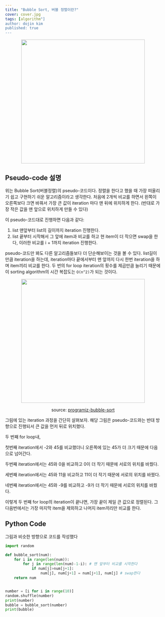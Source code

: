 ```yaml
---
title: "Bubble Sort, 버블 정렬이란?"
cover: cover.jpg
tags: [algorithm"]
author: dojin kim
published: true
---
```


<div align="center">
<img src="./bubble_sort_pseudo.png" style="width:400px"/>
</div>

## Pseudo-code 설명
위는 Bubble Sort(버블정렬)의 pseudo-코드이다. 정렬을 한다고 했을 때 가장 떠올리기 쉽고 구현하기 쉬운 알고리즘이라고 생각한다. 처음에 2개씩 비교를 하면서 왼쪽이 오른쪽보다 크면 바꿔서 가장 큰 값이 iteration 마다 맨 뒤에 위치하게 한다. (반대로 가장 작은 값을 맨 앞으로 위치하게 만들 수 있다)
<br/>

이 pseudo-코드대로 진행하면 다음과 같다:

1. list 맨앞부터 list의 길이까지 iteration 진행한다.
2. list 끝부터 시작해서 그 앞에 item과 비교를 하고 현 item이 더 작으면 swap을 한다, 이러한 비교를 i + 1까지 iteration 진행한다. 

pseudo-코드만 봐도 다른 알고리즘들보다 더 단순해보이는 것을 볼 수 있다. list길이만큼 iteration을 하는데, iteration마다 끝에서부터 맨 앞까지 다시 한번 iteration을 하며 item끼리 비교를 한다. 두 번의 for loop iteration의 횟수를 제곱만큼 늘리기 때문에 이 sorting algorithm의 시간 복잡도는 `O(n^2)`가 되는 것이다.


<div align="center">
<img src="./bubble_sort.png" style="width:400px"/>
</div>


<div align="center">

source: <a href="https://www.programiz.com/dsa/bubble-sort">programiz-bubble-sort</a>

</div>


그림에 있는 iteration 과정을 간단히 살펴보자. 해당 그림은 pseudo-코드와는 반대 방향으로 진행되서 큰 값을 먼저 뒤로 위치했다.

두 번째 for loop내, 

첫번째 iteration에서 -2와 45를 비교했더니 오른쪽에 있는 45가 더 크기 때문에 다음으로 넘어간다.  

두번째 iteration에서는 45와 0을 비교하고 0이 더 작기 때문에 서로의 위치를 바꿨다. 

세번째 iteration에서는 45와 11을 비교하고 11이 더 작기 때문에 서로의 위치를 바꿨다. 

네번째 iteration에서는 45와 -9를 비교하고 -9가 더 작기 때문에 서로의 위치를 바꿨다.

이렇게 두 번째 for loop의 iteration이 끝나면, 가장 끝이 제일 큰 값으로 정렬된다. 그 다음번에서는 가장 마지막 item을 제외하고 나머지 item끼리만 비교를 한다.


## Python Code

그림과 비슷한 방향으로 코드를 작성했다

```python
import random

def bubble_sort(num):
    for i in range(len(num)):
        for j in range(len(num)-1-i): # 맨 앞부터 비교를 시작한다
            if num[j]>num[j+1]:
                num[j], num[j+1] = num[j+1], num[j] # swap한다
    return num


number = [i for i in range(10)]
random.shuffle(number)
print(number)
bubble = bubble_sort(number)
print(bubble)
```
